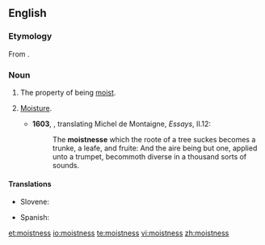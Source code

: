 ==English==
===Etymology===
From {{suffix|moist|ness}}.

===Noun===
{{en-noun|-}}

# The property of being [[moist]].
# {{context|obsolete|lang=en}} [[moisture|Moisture]].
#*'''1603''', {{w|John Florio}}, translating Michel de Montaigne, ''Essays'', II.12:
#*:The '''moistnesse''' which the roote of a tree suckes becomes a trunke, a leafe, and fruite: And the aire being but one, applied unto a trumpet, becommoth diverse in a thousand sorts of sounds.

====Translations====
{{trans-top|moistness}}
* Slovene: {{t-|sl|vlážnost}}
{{trans-mid}}
* Spanish: {{t+|es|humedad|f}}
{{trans-bottom}}

[[et:moistness]]
[[io:moistness]]
[[te:moistness]]
[[vi:moistness]]
[[zh:moistness]]